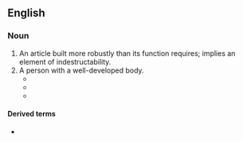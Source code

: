==English==

===Noun===
{{en-noun}}
# An article built more robustly than its function requires; implies an element of indestructability.
# A person with a well-developed body.
#* {{quote-text|year=2000|author=Shane Maloney|title=Nice Try: A Murray Whelan Mystery|page=75|passage=Part Polynesian, part Melanesian, part '''brick shithouse'''. He crossed the gym with the proprietary waddle of a troll in its lair, […].}}
#* {{quote-text|year=2001|author=J. R. Parker|title=Winter Kill|page=9|passage=He felt like he'd just slammed a '''brick shithouse'''.}}
#* {{quote-text|year=2002|author=Joseph Geren|title=Chastity's Virtue: A Michael Marcus Mystery|page=50|passage=She looked really fine, a bonafide '''brick shithouse'''.}}

====Derived terms====
* {{l|en|built like a brick shithouse}}